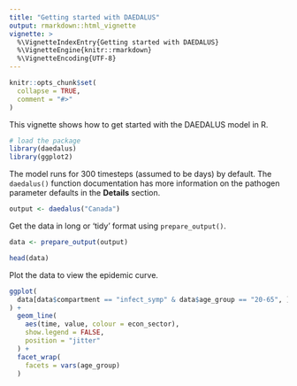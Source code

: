 ```yaml
---
title: "Getting started with DAEDALUS"
output: rmarkdown::html_vignette
vignette: >
  %\VignetteIndexEntry{Getting started with DAEDALUS}
  %\VignetteEngine{knitr::rmarkdown}
  %\VignetteEncoding{UTF-8}
---
```


```r
knitr::opts_chunk$set(
  collapse = TRUE,
  comment = "#>"
)
```

This vignette shows how to get started with the DAEDALUS model in R.

```r
# load the package
library(daedalus)
library(ggplot2)
```

The model runs for 300 timesteps (assumed to be days) by default.
The `daedalus()` function documentation has more information on the pathogen parameter defaults in the **Details** section.

```r
output <- daedalus("Canada")
```

Get the data in long or 'tidy' format using `prepare_output()`.

```r
data <- prepare_output(output)

head(data)
```

Plot the data to view the epidemic curve.

```r
ggplot(
  data[data$compartment == "infect_symp" & data$age_group == "20-65", ]
) +
  geom_line(
    aes(time, value, colour = econ_sector),
    show.legend = FALSE,
    position = "jitter"
  ) +
  facet_wrap(
    facets = vars(age_group)
  )
```
